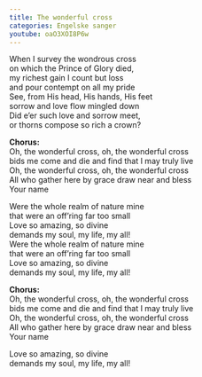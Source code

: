 ```yaml
---
title: The wonderful cross
categories: Engelske sanger
youtube: oaO3XOI8P6w
---
```


When I survey the wondrous cross  
on which the Prince of Glory died,  
my richest gain I count but loss  
and pour contempt on all my pride  
See, from His head, His hands, His feet  
sorrow and love flow mingled down  
Did e'er such love and sorrow meet,  
or thorns compose so rich a crown?

**Chorus:**  
Oh, the wonderful cross, oh, the wonderful cross  
bids me come and die and find that I may truly live  
Oh, the wonderful cross, oh, the wonderful cross  
All who gather here by grace draw near and bless  
Your name

Were the whole realm of nature mine  
that were an off'ring far too small  
Love so amazing, so divine  
demands my soul, my life, my all!  
Were the whole realm of nature mine  
that were an off'ring far too small  
Love so amazing, so divine  
demands my soul, my life, my all!

**Chorus:**  
Oh, the wonderful cross, oh, the wonderful cross  
bids me come and die and find that I may truly live  
Oh, the wonderful cross, oh, the wonderful cross  
All who gather here by grace draw near and bless  
Your name

Love so amazing, so divine  
demands my soul, my life, my all!
